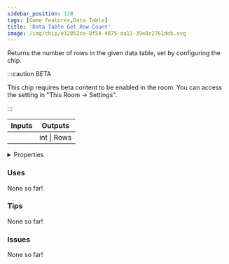 ```yaml
---
sidebar_position: 138
tags: [Game Features,Data Table]
title: 'Data Table Get Row Count'
image: /img/chip/e32052ce-0f54-4875-aa11-39e8c2761deb.svg
---
```


Returns the number of rows in the given data table, set by configuring the chip.

:::caution BETA

This chip requires beta content to be enabled in the room. You can access the setting in "This Room -> Settings".

:::

<IChip uuid="e32052ce-0f54-4875-aa11-39e8c2761deb"/>

<table><thead><tr><th>Inputs</th><th>Outputs</th></tr></thead><tbody><tr><td /><td>int | Rows</td></tr></tbody></table>

<details>
  <summary>Properties</summary>
  <div>
    <div>
    <table>
      <tbody>
        <tr>
          <td>Is beta required?</td>
          <td>Yes</td>
        </tr>
        <tr>
          <td>Is chip a trolling risk?</td>
          <td>No</td>
        </tr>
        <tr>
          <td>Is chip a role assignment risk?</td>
          <td>No</td>
        </tr>
        <tr>
          <td>Chip UUID</td>
          <td>e32052ce-0f54-4875-aa11-39e8c2761deb</td>
        </tr>
        <tr>
          <td>Room availability</td>
          <td>Available everywhere</td>
        </tr>
      </tbody>
    </table>
    </div>
  </div>
</details>

### Uses

None so far!

### Tips

None so far!

### Issues

None so far!